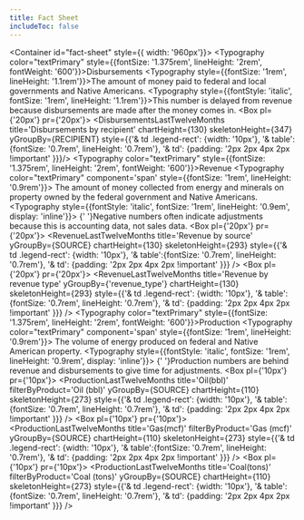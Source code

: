 ```yaml
---
title: Fact Sheet
includeToc: false
---
```



<Container id="fact-sheet" style={{ width: '960px'}}>
  <Grid container>
    <Grid item xs={12}>
      <SnapshotBanner />
    </Grid>
    <Grid item xs={12}>
      <Box color="secondary.main" borderBottom={3}>
        <Typography color="textPrimary" style={{fontSize: '1.375rem', lineHeight: '2rem', fontWeight: '600'}}>Disbursements</Typography>
      </Box>
    </Grid>
    <Grid item xs={6}>
      <Box mb={2}>
        <Typography style={{fontSize: '1rem', lineHeight: '1.1rem'}}>The amount of money paid to federal and local governments and Native Americans.</Typography>
      </Box>
      <Typography style={{fontStyle: 'italic', fontSize: '1rem', lineHeight: '1.1rem'}}>This number is delayed from revenue because disbursements are made after the money comes in.</Typography>
    </Grid>
    <Grid item xs={6}>
      <Box pl={'20px'} pr={'20px'}>
        <DisbursementsLastTwelveMonths title='Disbursements by recipient' chartHeight={130} skeletonHeight={347} yGroupBy={RECIPIENT}
          style={{'& td .legend-rect': {width: '10px'}, '& table':{fontSize: '0.7rem', lineHeight: '0.7rem'}, '& td': {padding: '2px 2px 4px 2px !important' }}}/>
      </Box>
    </Grid>
    <Grid item xs={12}>
      <Box color="secondary.main" borderBottom={3}>
        <Typography color="textPrimary" style={{fontSize: '1.375rem', lineHeight: '2rem', fontWeight: '600'}}>Revenue</Typography>
      </Box>
      <Box mb={0}>
        <Typography color="textPrimary" component='span' style={{fontSize: '1rem', lineHeight: '0.9rem'}}>
          The amount of money collected from energy and minerals on property owned by the federal government and Native Americans.
          <Typography style={{fontStyle: 'italic', fontSize: '1rem', lineHeight: '0.9em', display: 'inline'}}>
            {' '}Negative numbers often indicate adjustments because this is accounting data, not sales data.
          </Typography>
        </Typography>
      </Box>
    </Grid>
    <Grid item xs={6}>
      <Box pl={'20px'} pr={'20px'}>
        <RevenueLastTwelveMonths title='Revenue by source' yGroupBy={SOURCE} chartHeight={130} skeletonHeight={293}
          style={{'& td .legend-rect': {width: '10px'}, '& table':{fontSize: '0.7rem', lineHeight: '0.7rem'}, '& td': {padding: '2px 2px 4px 2px !important' }}} />
      </Box>
    </Grid>
    <Grid item xs={6}>
      <Box pl={'20px'} pr={'20px'}>
        <RevenueLastTwelveMonths title='Revenue by revenue type' yGroupBy={'revenue_type'} chartHeight={130} skeletonHeight={293}
          style={{'& td .legend-rect': {width: '10px'}, '& table':{fontSize: '0.7rem', lineHeight: '0.7rem'}, '& td': {padding: '2px 2px 4px 2px !important' }}} />
      </Box>
    </Grid>
    <Grid item xs={12}>
      <Box color="secondary.main" borderBottom={3}>
        <Typography color="textPrimary" style={{fontSize: '1.375rem', lineHeight: '2rem', fontWeight: '600'}}>Production</Typography>
      </Box>
      <Box mb={0}>
        <Typography color="textPrimary" component='span' style={{fontSize: '1rem', lineHeight: '0.9rem'}}>
          The volume of energy produced on federal and Native American property.
          <Typography style={{fontStyle: 'italic', fontSize: '1rem', lineHeight: '0.9rem', display: 'inline'}}>
            {' '}Production numbers are behind revenue and disbursements to give time for adjustments.
          </Typography>
        </Typography>
      </Box>
    </Grid>
    <Grid item xs={4}>
      <Box pl={'10px'} pr={'10px'}>
        <ProductionLastTwelveMonths title='Oil(bbl)' filterByProduct='Oil (bbl)' yGroupBy={SOURCE} chartHeight={110} skeletonHeight={273}
          style={{'& td .legend-rect': {width: '10px'}, '& table':{fontSize: '0.7rem', lineHeight: '0.7rem'}, '& td': {padding: '2px 2px 4px 2px !important' }}} />
      </Box>
    </Grid>
    <Grid item xs={4}>
      <Box pl={'10px'} pr={'10px'}>
        <ProductionLastTwelveMonths title='Gas(mcf)' filterByProduct='Gas (mcf)' yGroupBy={SOURCE} chartHeight={110} skeletonHeight={273}
          style={{'& td .legend-rect': {width: '10px'}, '& table':{fontSize: '0.7rem', lineHeight: '0.7rem'}, '& td': {padding: '2px 2px 4px 2px !important' }}} />
      </Box>
    </Grid>
    <Grid item xs={4}>
      <Box pl={'10px'} pr={'10px'}>
        <ProductionLastTwelveMonths title='Coal(tons)' filterByProduct='Coal (tons)' yGroupBy={SOURCE} chartHeight={110} skeletonHeight={273}
          style={{'& td .legend-rect': {width: '10px'}, '& table':{fontSize: '0.7rem', lineHeight: '0.7rem'}, '& td': {padding: '2px 2px 4px 2px !important' }}} />
      </Box>
    </Grid>
  </Grid>
</Container>
